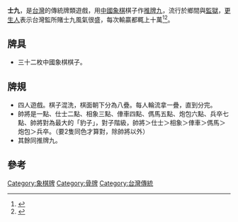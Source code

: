 '''士九'''，是[[台灣|台灣]]的傳統牌類遊戲，用[[中國象棋|中國象棋]]棋子作[[推牌九|推牌九]]，流行於鄉間與[[監獄|監獄]]，[[更生人|更生人]]表示台灣監所賭士九風氣很盛，每次輸贏都輒上十萬<ref name="貪官別看">{{Cite news|url=http://www.99ch.com.tw/info-detail.asp?lang=1&doc_id=5836|title=「貪官別看」--賭性堅強　全民運動風靡  十賭九詐　身陷無底深淵|author=岳中興|language=zh-hant|publisher=政風新聞電子報|date=|accessdate=2013-10-02|archive-date=2016-03-04|archive-url=https://web.archive.org/web/20160304194041/http://www.99ch.com.tw/info-detail.asp?lang=1&doc_id=5836}}</ref><ref>{{Cite news|url=http://www.taipei.gov.tw/ct.asp?xItem=965072&ctNode=5158&mp=100005|title=公共場所聚眾賭博 警方查緝不遺餘力|author=臺北市政府警察局|language=zh-hant|publisher=臺北市政府警察局|date=2006-04-06|accessdate=2013-10-02|archive-date=2013-10-05|archive-url=https://web.archive.org/web/20131005014137/http://www.taipei.gov.tw/ct.asp?xItem=965072&ctNode=5158&mp=100005}}</ref>。

==牌具==
*三十二枚中國象棋棋子。
 
==牌規==
*四人遊戲。棋子混洗，棋面朝下分為八疊。每人輪流拿一疊，直到分完。
*帥將是一點、仕士二點、相象三點、俥車四點、傌馬五點、炮包六點、兵卒七點、帥將對為最大的「豹子」，對子階級，帥將＞仕士＞相象＞俥車＞傌馬＞炮包＞兵卒。（要2隻同色才算對，除帥將以外）
*其餘同推牌九。

==參考==
{{reflist}}
[[Category:象棋牌|Category:象棋牌]]
[[Category:骨牌|Category:骨牌]]
[[Category:台灣傳統|Category:台灣傳統]]